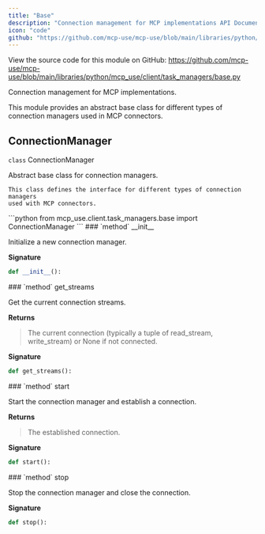 ```yaml
---
title: "Base"
description: "Connection management for MCP implementations API Documentation"
icon: "code"
github: "https://github.com/mcp-use/mcp-use/blob/main/libraries/python/mcp_use/client/task_managers/base.py"
---
```



<Callout type="info" title="Source Code">
View the source code for this module on GitHub: <a href='https://github.com/mcp-use/mcp-use/blob/main/libraries/python/mcp_use/client/task_managers/base.py' target='_blank' rel='noopener noreferrer'>https://github.com/mcp-use/mcp-use/blob/main/libraries/python/mcp_use/client/task_managers/base.py</a>
</Callout>

Connection management for MCP implementations.

This module provides an abstract base class for different types of connection
managers used in MCP connectors.

## ConnectionManager

<div>
<RandomGradientBackground className="rounded-lg p-4 w-full h-full rounded-full">
<div className="text-black">
<div className="text-black font-bold text-xl mb-2 mt-8"><code className="!text-black">class</code> ConnectionManager</div>

Abstract base class for connection managers.

    This class defines the interface for different types of connection managers
    used with MCP connectors.

</div>
</RandomGradientBackground>
```python
from mcp_use.client.task_managers.base import ConnectionManager
```

<Card type="info">
### `method` __init__

Initialize a new connection manager.

**Signature**
```python wrap
def __init__():
```

</Card>
<Card type="info">
### `method` get_streams

Get the current connection streams.



**Returns**
><ResponseField name="returns" type="mcp_use.client.task_managers.base.T | None" >The current connection (typically a tuple of read_stream, write_stream) or None if not connected.</ResponseField>

**Signature**
```python wrap
def get_streams():
```

</Card>

<Card type="info">
### `method` start

Start the connection manager and establish a connection.



**Returns**
><ResponseField name="returns" type="mcp_use.client.task_managers.base.T" >The established connection.</ResponseField>

**Signature**
```python wrap
def start():
```

</Card>

<Card type="info">
### `method` stop

Stop the connection manager and close the connection.


**Signature**
```python wrap
def stop():
```

</Card>

</div>
